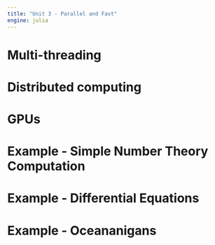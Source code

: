 ```yaml
---
title: "Unit 3 - Parallel and Fast"
engine: julia
---
```


# Multi-threading

# Distributed computing

# GPUs

# Example - Simple Number Theory Computation

# Example - Differential Equations

# Example - Oceananigans 
